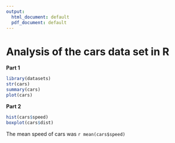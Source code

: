 ```yaml
---
output:
  html_document: default
  pdf_document: default
---
```

# Analysis of the cars data set in R

**Part 1**

```r
library(datasets)
str(cars)
summary(cars)
plot(cars)
```


**Part 2**

```r
hist(cars$speed)
boxplot(cars$dist)
```

The mean speed of cars was `r mean(cars$speed)`
